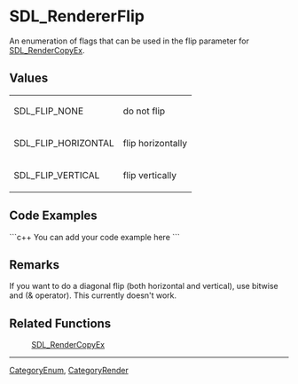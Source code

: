 <!-- pragma section-numbers off -->
<!-- pragma camelcase off -->

= SDL_RendererFlip =
An enumeration of flags that can be used in the flip parameter for [[SDL_RenderCopyEx]].


== Values ==
{|
|SDL_FLIP_NONE
|do not flip
|-
|SDL_FLIP_HORIZONTAL
|flip horizontally
|-
|SDL_FLIP_VERTICAL
|flip vertically
|}


== Code Examples ==
```c++
You can add your code example here
```

== Remarks ==
If you want to do a diagonal flip (both horizontal and vertical), use bitwise and (& operator). This currently doesn't work.

== Related Functions ==
:[[SDL_RenderCopyEx]]

----
[[CategoryEnum]], [[CategoryRender]]
